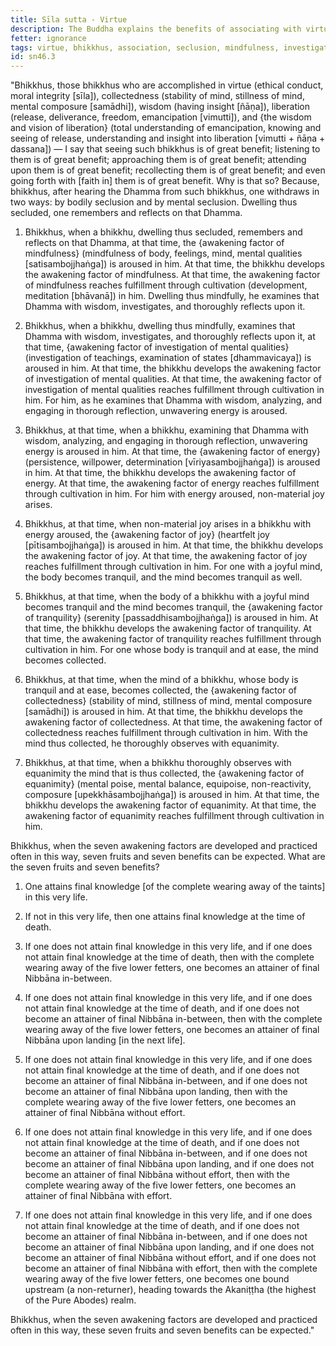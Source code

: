 ```yaml
---
title: Sīla sutta - Virtue
description: The Buddha explains the benefits of associating with virtuous bhikkhus and the development of the seven awakening factors.
fetter: ignorance
tags: virtue, bhikkhus, association, seclusion, mindfulness, investigation, energy, persistence, joy, rapture, tranquility, collectedness, concentration, equanimity, mental poise, awakening factors, sn, sn45-56, sn46
id: sn46.3
---
```


"Bhikkhus, those bhikkhus who are accomplished in virtue (ethical conduct, moral integrity [sīla]), collectedness (stability of mind, stillness of mind, mental composure [samādhi]), wisdom (having insight [ñāṇa]), liberation (release, deliverance, freedom, emancipation [vimutti]), and \{the wisdom and vision of liberation} (total understanding of emancipation, knowing and seeing of release, understanding and insight into liberation [vimutti + ñāṇa + dassana]) — I say that seeing such bhikkhus is of great benefit; listening to them is of great benefit; approaching them is of great benefit; attending upon them is of great benefit; recollecting them is of great benefit; and even going forth with [faith in] them is of great benefit. Why is that so? Because, bhikkhus, after hearing the Dhamma from such bhikkhus, one withdraws in two ways: by bodily seclusion and by mental seclusion. Dwelling thus secluded, one remembers and reflects on that Dhamma.

1. Bhikkhus, when a bhikkhu, dwelling thus secluded, remembers and reflects on that Dhamma, at that time, the \{awakening factor of mindfulness} (mindfulness of body, feelings, mind, mental qualities [satisambojjhaṅga]) is aroused in him. At that time, the bhikkhu develops the awakening factor of mindfulness. At that time, the awakening factor of mindfulness reaches fulfillment through cultivation (development, meditation [bhāvanā]) in him. Dwelling thus mindfully, he examines that Dhamma with wisdom, investigates, and thoroughly reflects upon it.

2. Bhikkhus, when a bhikkhu, dwelling thus mindfully, examines that Dhamma with wisdom, investigates, and thoroughly reflects upon it, at that time, \{awakening factor of investigation of mental qualities} (investigation of teachings, examination of states [dhammavicaya]) is aroused in him. At that time, the bhikkhu develops the awakening factor of investigation of mental qualities. At that time, the awakening factor of investigation of mental qualities reaches fulfillment through cultivation in him. For him, as he examines that Dhamma with wisdom, analyzing, and engaging in thorough reflection, unwavering energy is aroused.

3. Bhikkhus, at that time, when a bhikkhu, examining that Dhamma with wisdom, analyzing, and engaging in thorough reflection, unwavering energy is aroused in him. At that time, the \{awakening factor of energy} (persistence, willpower, determination [vīriyasambojjhaṅga]) is aroused in him. At that time, the bhikkhu develops the awakening factor of energy. At that time, the awakening factor of energy reaches fulfillment through cultivation in him. For him with energy aroused, non-material joy arises.

4. Bhikkhus, at that time, when non-material joy arises in a bhikkhu with energy aroused, the \{awakening factor of joy} (heartfelt joy [pītisambojjhaṅga]) is aroused in him. At that time, the bhikkhu develops the awakening factor of joy. At that time, the awakening factor of joy reaches fulfillment through cultivation in him. For one with a joyful mind, the body becomes tranquil, and the mind becomes tranquil as well.

5. Bhikkhus, at that time, when the body of a bhikkhu with a joyful mind becomes tranquil and the mind becomes tranquil, the \{awakening factor of tranquility} (serenity [passaddhisambojjhaṅga]) is aroused in him. At that time, the bhikkhu develops the awakening factor of tranquility. At that time, the awakening factor of tranquility reaches fulfillment through cultivation in him. For one whose body is tranquil and at ease, the mind becomes collected.

6. Bhikkhus, at that time, when the mind of a bhikkhu, whose body is tranquil and at ease, becomes collected, the \{awakening factor of collectedness} (stability of mind, stillness of mind, mental composure [samādhi]) is aroused in him. At that time, the bhikkhu develops the awakening factor of collectedness. At that time, the awakening factor of collectedness reaches fulfillment through cultivation in him. With the mind thus collected, he thoroughly observes with equanimity.

7. Bhikkhus, at that time, when a bhikkhu thoroughly observes with equanimity the mind that is thus collected, the \{awakening factor of equanimity} (mental poise, mental balance, equipoise, non-reactivity, composure [upekkhāsambojjhaṅga]) is aroused in him. At that time, the bhikkhu develops the awakening factor of equanimity. At that time, the awakening factor of equanimity reaches fulfillment through cultivation in him.

Bhikkhus, when the seven awakening factors are developed and practiced often in this way, seven fruits and seven benefits can be expected. What are the seven fruits and seven benefits?

1. One attains final knowledge [of the complete wearing away of the taints] in this very life.

2. If not in this very life, then one attains final knowledge at the time of death.

3. If one does not attain final knowledge in this very life, and if one does not attain final knowledge at the time of death, then with the complete wearing away of the five lower fetters, one becomes an attainer of final Nibbāna in-between.

4. If one does not attain final knowledge in this very life, and if one does not attain final knowledge at the time of death, and if one does not become an attainer of final Nibbāna in-between, then with the complete wearing away of the five lower fetters, one becomes an attainer of final Nibbāna upon landing [in the next life].

5. If one does not attain final knowledge in this very life, and if one does not attain final knowledge at the time of death, and if one does not become an attainer of final Nibbāna in-between, and if one does not become an attainer of final Nibbāna upon landing, then with the complete wearing away of the five lower fetters, one becomes an attainer of final Nibbāna without effort.

6. If one does not attain final knowledge in this very life, and if one does not attain final knowledge at the time of death, and if one does not become an attainer of final Nibbāna in-between, and if one does not become an attainer of final Nibbāna upon landing, and if one does not become an attainer of final Nibbāna without effort, then with the complete wearing away of the five lower fetters, one becomes an attainer of final Nibbāna with effort.

7. If one does not attain final knowledge in this very life, and if one does not attain final knowledge at the time of death, and if one does not become an attainer of final Nibbāna in-between, and if one does not become an attainer of final Nibbāna upon landing, and if one does not become an attainer of final Nibbāna without effort, and if one does not become an attainer of final Nibbāna with effort, then with the complete wearing away of the five lower fetters, one becomes one bound upstream (a non-returner), heading towards the Akaniṭṭha (the highest of the Pure Abodes) realm.

Bhikkhus, when the seven awakening factors are developed and practiced often in this way, these seven fruits and seven benefits can be expected."